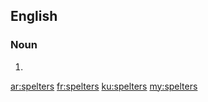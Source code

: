 ==English==

===Noun===
{{head|en}}

# {{plural of|spelter}}

[[ar:spelters]]
[[fr:spelters]]
[[ku:spelters]]
[[my:spelters]]